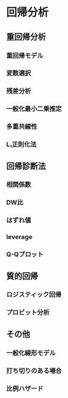 # 回帰分析

## 重回帰分析

### 重回帰モデル

### 変数選択

### 残差分析

### 一般化最小二乗推定

### 多重共線性

### L₁正則化法


## 回帰診断法

### 相関係数

### DW比

### はずれ値

### leverage

### Q-Qプロット


## 質的回帰

### ロジスティック回帰

### プロビット分析


## その他

### 一般化線形モデル

### 打ち切りのある場合

### 比例ハザード